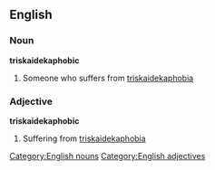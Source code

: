 
<!--
Attention: This page is to be ph34red.

Thank you.
Brought to you by Ph34rness.
-->

== English ==
=== Noun ===
[[Category:English nouns]]
'''triskaidekaphobic'''
# Someone who suffers from [[triskaidekaphobia]]
=== Adjective ===
[[Category:English adjectives]]
'''triskaidekaphobic'''
# Suffering from [[triskaidekaphobia]]